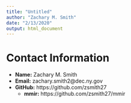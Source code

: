 ```yaml
---
title: "Untitled"
author: "Zachary M. Smith"
date: "2/13/2020"
output: html_document
---
```


# Contact Information

- __Name:__ Zachary M. Smith
- __Email:__ zachary.smith2@dec.ny.gov
- __GitHub:__ https://github.com/zsmith27
  + __mmir:__ https://github.com/zsmith27/mmir